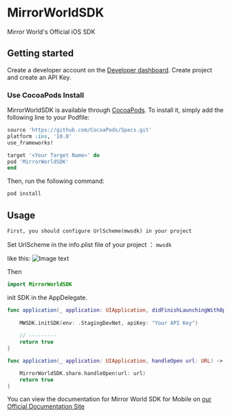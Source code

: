 
# MirrorWorldSDK

Mirror World's Official iOS SDK

## Getting started

Create a developer account on the [Developer dashboard](https://app.mirrorworld.fun). Create project and create an API Key.

### Use CocoaPods Install

MirrorWorldSDK is available through [CocoaPods](https://cocoapods.org). To install
it, simply add the following line to your Podfile:

```ruby
source 'https://github.com/CocoaPods/Specs.git'
platform :ios, '10.0'
use_frameworks!

target '<Your Target Name>' do
pod 'MirrorWorldSDK'
end

```

Then, run the following command:

```sh
pod install
```

## Usage

`First, you should configure UrlScheme(mwsdk) in your project`

Set UrlScheme in the info.plist file of your project ： `mwsdk`

like this:
![Image text](https://github.com/mirrorworld-universe/mirrorworld-sdk-ios/blob/master/Example/MirrorWorldSDK/infoplist-UrlScheme-desc.png)

Then

```Swift
import MirrorWorldSDK

```

init SDK in the AppDelegate.

```Swift
func application(_ application: UIApplication, didFinishLaunchingWithOptions launchOptions: [UIApplicationLaunchOptionsKey: Any]?) -> Bool {
   
    MWSDK.initSDK(env: .StagingDevNet, apiKey: "Your API Key")
    
    // ---------
    return true
}

func application(_ application: UIApplication, handleOpen url: URL) -> Bool {

    MirrorWorldSDK.share.handleOpen(url: url)
    return true
}

```

You can view the documentation for Mirror World SDK for Mobile on [our Official Documentation Site](https://docs.mirrorworld.fun/ios/ios-api)
